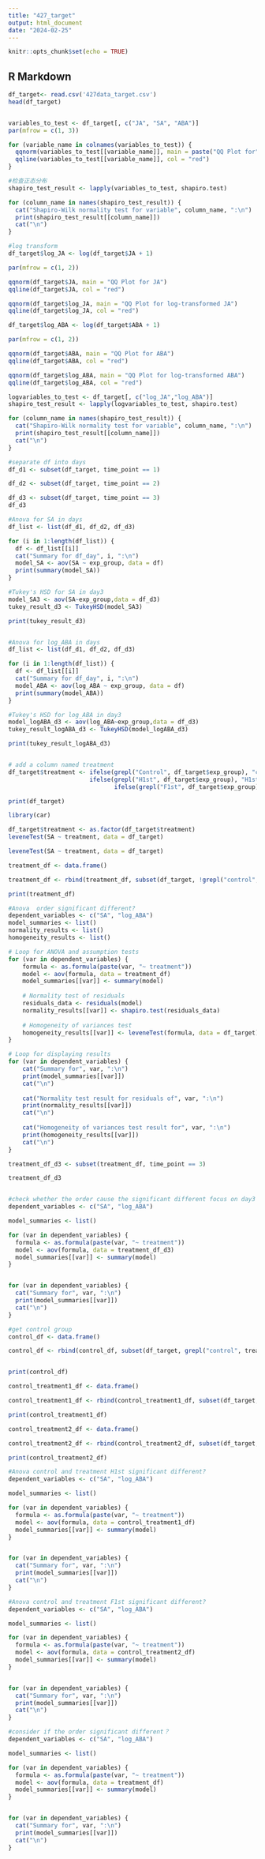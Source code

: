 ---
title: "427_target"
output: html_document
date: "2024-02-25"
---

```{r setup, include=FALSE}
knitr::opts_chunk$set(echo = TRUE)
```

## R Markdown

```{r}
df_target<- read.csv('427data_target.csv')
head(df_target)



```

```{r}
variables_to_test <- df_target[, c("JA", "SA", "ABA")]
par(mfrow = c(1, 3))

for (variable_name in colnames(variables_to_test)) {
  qqnorm(variables_to_test[[variable_name]], main = paste("QQ Plot for", variable_name))
  qqline(variables_to_test[[variable_name]], col = "red")
}
```

```{r}
#检查正态分布
shapiro_test_result <- lapply(variables_to_test, shapiro.test)

for (column_name in names(shapiro_test_result)) {
  cat("Shapiro-Wilk normality test for variable", column_name, ":\n")
  print(shapiro_test_result[[column_name]])
  cat("\n")
}

```

```{r}
#log transform
df_target$log_JA <- log(df_target$JA + 1) 

par(mfrow = c(1, 2))

qqnorm(df_target$JA, main = "QQ Plot for JA")
qqline(df_target$JA, col = "red")

qqnorm(df_target$log_JA, main = "QQ Plot for log-transformed JA")
qqline(df_target$log_JA, col = "red")


```

```{r}
df_target$log_ABA <- log(df_target$ABA + 1) 

par(mfrow = c(1, 2))

qqnorm(df_target$ABA, main = "QQ Plot for ABA")
qqline(df_target$ABA, col = "red")

qqnorm(df_target$log_ABA, main = "QQ Plot for log-transformed ABA")
qqline(df_target$log_ABA, col = "red")
```

```{r}
logvariables_to_test <- df_target[, c("log_JA","log_ABA")]
shapiro_test_result <- lapply(logvariables_to_test, shapiro.test)

for (column_name in names(shapiro_test_result)) {
  cat("Shapiro-Wilk normality test for variable", column_name, ":\n")
  print(shapiro_test_result[[column_name]])
  cat("\n")
}

```

```{r}
#separate df into days
df_d1 <- subset(df_target, time_point == 1)

df_d2 <- subset(df_target, time_point == 2)

df_d3 <- subset(df_target, time_point == 3)
df_d3
```

```{r}
#Anova for SA in days
df_list <- list(df_d1, df_d2, df_d3)

for (i in 1:length(df_list)) {
  df <- df_list[[i]]
  cat("Summary for df_day", i, ":\n")
  model_SA <- aov(SA ~ exp_group, data = df)
  print(summary(model_SA))
}

```

```{r}
#Tukey's HSD for SA in day3
model_SA3 <- aov(SA~exp_group,data = df_d3)
tukey_result_d3 <- TukeyHSD(model_SA3)

print(tukey_result_d3)



```

```{r}
#Anova for log_ABA in days
df_list <- list(df_d1, df_d2, df_d3)

for (i in 1:length(df_list)) {
  df <- df_list[[i]]
  cat("Summary for df_day", i, ":\n")
  model_ABA <- aov(log_ABA ~ exp_group, data = df)
  print(summary(model_ABA))
}

```

```{r}
#Tukey's HSD for log_ABA in day3
model_logABA_d3 <- aov(log_ABA~exp_group,data = df_d3)
tukey_result_logABA_d3 <- TukeyHSD(model_logABA_d3)

print(tukey_result_logABA_d3)



```

```{r}
# add a column named treatment
df_target$treatment <- ifelse(grepl("Control", df_target$exp_group), "control",
                       ifelse(grepl("H1st", df_target$exp_group), "H1st",
                              ifelse(grepl("F1st", df_target$exp_group), "F1st", NA)))

print(df_target)


```
```{r}
library(car)

df_target$treatment <- as.factor(df_target$treatment)
leveneTest(SA ~ treatment, data = df_target)


```
```{r}
leveneTest(SA ~ treatment, data = df_target)


```
```{r}
treatment_df <- data.frame()

treatment_df <- rbind(treatment_df, subset(df_target, !grepl("control", treatment)))

print(treatment_df)


```


```{r}
#Anova  order significant different?
dependent_variables <- c("SA", "log_ABA")
model_summaries <- list()
normality_results <- list()
homogeneity_results <- list()

# Loop for ANOVA and assumption tests
for (var in dependent_variables) {
    formula <- as.formula(paste(var, "~ treatment"))
    model <- aov(formula, data = treatment_df)
    model_summaries[[var]] <- summary(model)
    
    # Normality test of residuals
    residuals_data <- residuals(model)
    normality_results[[var]] <- shapiro.test(residuals_data)
    
    # Homogeneity of variances test
    homogeneity_results[[var]] <- leveneTest(formula, data = df_target)
}

# Loop for displaying results
for (var in dependent_variables) {
    cat("Summary for", var, ":\n")
    print(model_summaries[[var]])
    cat("\n")
    
    cat("Normality test result for residuals of", var, ":\n")
    print(normality_results[[var]])
    cat("\n")
    
    cat("Homogeneity of variances test result for", var, ":\n")
    print(homogeneity_results[[var]])
    cat("\n")
}


```



```{r}
treatment_df_d3 <- subset(treatment_df, time_point == 3)

treatment_df_d3



```
```{r}
#check whether the order cause the significant different focus on day3 data. 
dependent_variables <- c("SA", "log_ABA")

model_summaries <- list()

for (var in dependent_variables) {
  formula <- as.formula(paste(var, "~ treatment"))
  model <- aov(formula, data = treatment_df_d3)
  model_summaries[[var]] <- summary(model)
}


for (var in dependent_variables) {
  cat("Summary for", var, ":\n")
  print(model_summaries[[var]])
  cat("\n")
}

```


```{r}
#get control group
control_df <- data.frame()

control_df <- rbind(control_df, subset(df_target, grepl("control", treatment)))


print(control_df)

```

```{r}
control_treatment1_df <- data.frame()

control_treatment1_df <- rbind(control_treatment1_df, subset(df_target, !grepl("F1st", treatment)))

print(control_treatment1_df)


```

```{r}
control_treatment2_df <- data.frame()

control_treatment2_df <- rbind(control_treatment2_df, subset(df_target, !grepl("H1st", treatment)))

print(control_treatment2_df)


```






```{r}
#Anova control and treatment H1st significant different?
dependent_variables <- c("SA", "log_ABA")

model_summaries <- list()

for (var in dependent_variables) {
  formula <- as.formula(paste(var, "~ treatment"))
  model <- aov(formula, data = control_treatment1_df)
  model_summaries[[var]] <- summary(model)
}


for (var in dependent_variables) {
  cat("Summary for", var, ":\n")
  print(model_summaries[[var]])
  cat("\n")
}


```

```{r}
#Anova control and treatment F1st significant different?
dependent_variables <- c("SA", "log_ABA")

model_summaries <- list()

for (var in dependent_variables) {
  formula <- as.formula(paste(var, "~ treatment"))
  model <- aov(formula, data = control_treatment2_df)
  model_summaries[[var]] <- summary(model)
}


for (var in dependent_variables) {
  cat("Summary for", var, ":\n")
  print(model_summaries[[var]])
  cat("\n")
}


```



```{r}
#consider if the order significant different？
dependent_variables <- c("SA", "log_ABA")

model_summaries <- list()

for (var in dependent_variables) {
  formula <- as.formula(paste(var, "~ treatment"))
  model <- aov(formula, data = treatment_df)
  model_summaries[[var]] <- summary(model)
}


for (var in dependent_variables) {
  cat("Summary for", var, ":\n")
  print(model_summaries[[var]])
  cat("\n")
}


```


